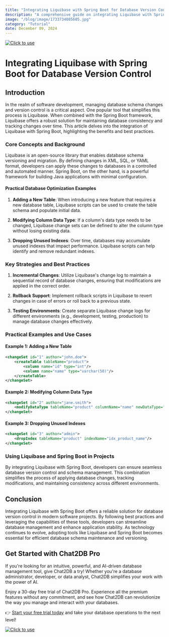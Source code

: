 ```yaml
---
title: "Integrating Liquibase with Spring Boot for Database Version Control"
description: "A comprehensive guide on integrating Liquibase with Spring Boot to manage database version control effectively."
image: "/blog/image/1733734085605.jpg"
category: "Tutorial"
date: December 09, 2024
---
```

[![Click to use](/image/blog/bg/chat2db1.png)](https://app.chat2db.ai/)
# Integrating Liquibase with Spring Boot for Database Version Control


<Authors date="December 09, 2024">
  <Author name="Rowan Hill" link="https://chat2db.ai" />
</Authors>

## Introduction

In the realm of software development, managing database schema changes and version control is a critical aspect. One popular tool that simplifies this process is Liquibase. When combined with the Spring Boot framework, Liquibase offers a robust solution for maintaining database consistency and tracking changes over time. This article delves into the integration of Liquibase with Spring Boot, highlighting the benefits and best practices.

### Core Concepts and Background

Liquibase is an open-source library that enables database schema versioning and migration. By defining changes in XML, SQL, or YAML format, developers can apply these changes to databases in a controlled and automated manner. Spring Boot, on the other hand, is a powerful framework for building Java applications with minimal configuration.

#### Practical Database Optimization Examples

1. **Adding a New Table**: When introducing a new feature that requires a new database table, Liquibase scripts can be used to create the table schema and populate initial data.

2. **Modifying Column Data Type**: If a column's data type needs to be changed, Liquibase change sets can be defined to alter the column type without losing existing data.

3. **Dropping Unused Indexes**: Over time, databases may accumulate unused indexes that impact performance. Liquibase scripts can help identify and remove redundant indexes.

### Key Strategies and Best Practices

1. **Incremental Changes**: Utilize Liquibase's change log to maintain a sequential record of database changes, ensuring that modifications are applied in the correct order.

2. **Rollback Support**: Implement rollback scripts in Liquibase to revert changes in case of errors or roll back to a previous state.

3. **Testing Environments**: Create separate Liquibase change logs for different environments (e.g., development, testing, production) to manage database changes effectively.

### Practical Examples and Use Cases

#### Example 1: Adding a New Table

```xml
<changeSet id="1" author="john.doe">
    <createTable tableName="product">
        <column name="id" type="int"/>
        <column name="name" type="varchar(50)"/>
    </createTable>
</changeSet>
```

#### Example 2: Modifying Column Data Type

```xml
<changeSet id="2" author="jane.smith">
    <modifyDataType tableName="product" columnName="name" newDataType="varchar(100)"/>
</changeSet>
```

#### Example 3: Dropping Unused Indexes

```xml
<changeSet id="3" author="admin">
    <dropIndex tableName="product" indexName="idx_product_name"/>
</changeSet>
```

### Using Liquibase and Spring Boot in Projects

By integrating Liquibase with Spring Boot, developers can ensure seamless database version control and schema management. This combination simplifies the process of applying database changes, tracking modifications, and maintaining consistency across different environments.

## Conclusion

Integrating Liquibase with Spring Boot offers a reliable solution for database version control in modern software projects. By following best practices and leveraging the capabilities of these tools, developers can streamline database management and enhance application stability. As technology continues to evolve, adopting tools like Liquibase and Spring Boot becomes essential for efficient database schema maintenance and versioning.

## Get Started with Chat2DB Pro

If you're looking for an intuitive, powerful, and AI-driven database management tool, give Chat2DB a try! Whether you're a database administrator, developer, or data analyst, Chat2DB simplifies your work with the power of AI.

Enjoy a 30-day free trial of Chat2DB Pro. Experience all the premium features without any commitment, and see how Chat2DB can revolutionize the way you manage and interact with your databases.

👉 [Start your free trial today](https://app.chat2db.ai/) and take your database operations to the next level!

[![Click to use](/image/blog/bg/chat2db.jpg)](https://app.chat2db.ai/)